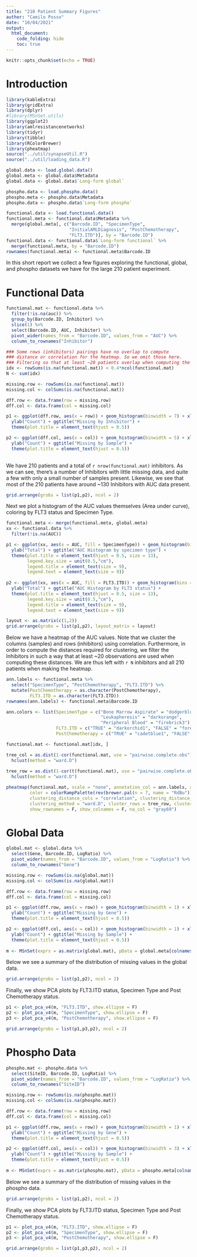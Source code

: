 ```yaml
---
title: "210 Patient Summary Figures"
author: "Camilo Posso"
date: "10/04/2021"
output: 
  html_document:
    code_folding: hide
    toc: true
---
```


```r
knitr::opts_chunk$set(echo = TRUE)
```

# Introduction

```r
library(kableExtra)
library(gridExtra)
library(dplyr)
#library(MSnSet.utils)
library(ggplot2)
library(amlresistancenetworks)
library(tidyr)
library(tibble)
library(RColorBrewer)
library(pheatmap)
source("../util/synapseUtil.R")
source("../util/loading_data.R")

global.data <- load.global.data()
global.meta <- global.data$Metadata
global.data <- global.data$`Long-form global`

phospho.data <- load.phospho.data()
phospho.meta <- phospho.data$Metadata
phospho.data <- phospho.data$`Long-form phospho`

functional.data <- load.functional.data()
functional.meta <- functional.data$Metadata %>%
  merge(global.meta[, c("Barcode.ID", "SpecimenType", 
                        "InitialAMLDiagnosis", "PostChemotherapy", 
                        "FLT3.ITD")], by = "Barcode.ID")
functional.data <- functional.data$`Long-form functional` %>%
  merge(functional.meta, by = "Barcode.ID")
rownames(functional.meta) <- functional.meta$Barcode.ID

```

In this short report we collect a few figures exploring the functional,
global, and phospho datasets we have for the large 210 patient experiment.

# Functional Data


```r
functional.mat <- functional.data %>%
  filter(!is.na(auc)) %>%
  group_by(Barcode.ID, Inhibitor) %>%
  slice(1) %>%
  select(Barcode.ID, AUC, Inhibitor) %>%
  pivot_wider(names_from = "Barcode.ID", values_from = "AUC") %>%
  column_to_rownames("Inhibitor")

### Some rows (inhibitors) pairings have no overlap to compute
### distance or correlation for the heatmap. So we omit those here.
### Filtering so that at least ~20 patients overlap when computing the correlation.
idx <- rowSums(is.na(functional.mat)) < 0.4*ncol(functional.mat)
N <- sum(idx)

missing.row <- rowSums(is.na(functional.mat))
missing.col <- colSums(is.na(functional.mat))

dff.row <- data.frame(row = missing.row)
dff.col <- data.frame(col = missing.col)

p1 <- ggplot(dff.row, aes(x = row)) + geom_histogram(binwidth = 7) + xlab("Number Missing") +
  ylab("Count") + ggtitle("Missing by Inhibitor") +
  theme(plot.title = element_text(hjust = 0.5))

p2 <- ggplot(dff.col, aes(x = col)) + geom_histogram(binwidth = 5) + xlab("Number Missing") +
  ylab("Count") + ggtitle("Missing by Sample") +
  theme(plot.title = element_text(hjust = 0.5))
  
```


We have 210 patients and a total of `r nrow(functional.mat)` inhibitors.
As we can see, there's a number of Inhibitors with little missing data, and quite a few
with only a small number of samples present. Likewise, we see that most of the 210 patients
have around ~130 Inhibitors with AUC data present.


```r
grid.arrange(grobs = list(p1,p2), ncol = 2)

```

Next we plot a histogram of the AUC values themselves (Area under curve), coloring by 
FLT3 status and Specimen Type.

```r
functional.meta <- merge(functional.meta, global.meta)
xx <- functional.data %>%
  filter(!is.na(AUC))

p1 <- ggplot(xx, aes(x = AUC, fill = SpecimenType)) + geom_histogram(bins = 30) +
  ylab("Total") + ggtitle("AUC Histogram by specimen type") + 
  theme(plot.title = element_text(hjust = 0.5, size = 13),
        legend.key.size = unit(0.5,"cm"),
        legend.title = element_text(size = 9),
        legend.text = element_text(size = 9))
  
p2 <- ggplot(xx, aes(x = AUC, fill = FLT3.ITD)) + geom_histogram(bins = 30) +
  ylab("Total") + ggtitle("AUC Histogram by FLT3 status") + 
  theme(plot.title = element_text(hjust = 0.5, size = 13),
        legend.key.size = unit(0.5,"cm"),
        legend.title = element_text(size = 9),
        legend.text = element_text(size = 9))

```


```r
layout <- as.matrix(c(1,2))
grid.arrange(grobs = list(p1,p2), layout_matrix = layout)

```


Below we have a heatmap of the AUC values. Note that we cluster the columns (samples)
and rows (inhibitors) using correlation. Furthermore, in order to compute the distances
required for clustering, we filter the Inhibitors in such a way that at least
~20 observations are used when computing these distances. We are thus left with
`r N` inhibitors and all 210 patients when making the heatmap.


```r
ann.labels <- functional.meta %>%
  select("SpecimenType", "PostChemotherapy", "FLT3.ITD") %>%
  mutate(PostChemotherapy = as.character(PostChemotherapy),
         FLT3.ITD = as.character(FLT3.ITD))
rownames(ann.labels) <- functional.meta$Barcode.ID

ann.colors <- list(SpecimenType = c("Bone Marrow Aspirate" = "dodgerblue2", 
                                    "Leukapheresis" = "darkorange", 
                                    "Peripheral Blood" = "firebrick3"),
                   FLT3.ITD = c("TRUE" = "darkorchid1", "FALSE" = "forestgreen"),
                   PostChemotherapy = c("TRUE" = "cadetblue1", "FALSE" = "darkgoldenrod1"))

functional.mat <- functional.mat[idx, ]

tree_col = as.dist(1-cor(functional.mat, use = "pairwise.complete.obs")) %>%
  hclust(method = "ward.D")
                   
tree_row = as.dist(1-cor(t(functional.mat), use = "pairwise.complete.obs")) %>%
  hclust(method = "ward.D")

```



```r
pheatmap(functional.mat, scale = "none", annotation_col = ann.labels, annotation_colors = ann.colors,
         color = colorRampPalette(rev(brewer.pal(n = 7, name = "RdBu")))(32), fontsize = 8,
         clustering_distance_cols = "correlation", clustering_distance_rows = "correlation",
         clustering_method = "ward.D", cluster_rows = tree_row, cluster_cols = tree_col,
         show_rownames = F, show_colnames = F, na_col = "gray69")

```

<!-- Not working, as no complete cases are present for the AUC data.
<!-- Finally, below we show PCA plots of the functional data, coloring by Specimen Type, FLT3.ITD -->
<!-- and Post Chemotherapy status. -->

<!-- ```{r pca plots phospho, include=FALSE} -->
<!-- m <- MSnSet(exprs = as.matrix(functional.mat), pData = functional.meta[colnames(functional.mat), ]) -->
<!-- p1 <- plot_pca_v4(m, "FLT3.ITD", show.ellipse = F) -->
<!-- p2 <- plot_pca_v4(m, "SpecimenType", show.ellipse = F) -->
<!-- p3 <- plot_pca_v4(m, "PostChemotherapy", show.ellipse = F) -->

<!-- ``` -->


<!-- ```{r, fig.width=12} -->
<!-- grid.arrange(grobs = list(p1,p3,p2), ncol = 2) -->

<!-- ``` -->



# Global Data


```r
global.mat <- global.data %>%
  select(Gene, Barcode.ID, LogRatio) %>%
  pivot_wider(names_from = "Barcode.ID", values_from = "LogRatio") %>%
  column_to_rownames("Gene")

missing.row <- rowSums(is.na(global.mat))
missing.col <- colSums(is.na(global.mat))

dff.row <- data.frame(row = missing.row)
dff.col <- data.frame(col = missing.col)

p1 <- ggplot(dff.row, aes(x = row)) + geom_histogram(binwidth = 1) + xlab("Number Missing") +
  ylab("Count") + ggtitle("Missing by Gene") +
  theme(plot.title = element_text(hjust = 0.5))

p2 <- ggplot(dff.col, aes(x = col)) + geom_histogram(binwidth = 1) + xlab("Number Missing") +
  ylab("Count") + ggtitle("Missing by Sample") +
  theme(plot.title = element_text(hjust = 0.5))
  
m <- MSnSet(exprs = as.matrix(global.mat), pData = global.meta[colnames(global.mat), ])
```


Below we see a summary of the distribution of missing values in the global data.


```r
grid.arrange(grobs = list(p1,p2), ncol = 2)

```


Finally, we show PCA plots by FLT3.ITD status, Specimen Type and Post Chemotherapy status.

```r
p1 <- plot_pca_v4(m, "FLT3.ITD", show.ellipse = F)
p2 <- plot_pca_v4(m, "SpecimenType", show.ellipse = F)
p3 <- plot_pca_v4(m, "PostChemotherapy", show.ellipse = F)

```


```r
grid.arrange(grobs = list(p1,p3,p2), ncol = 2)

```




# Phospho Data


```r
phospho.mat <- phospho.data %>%
  select(SiteID, Barcode.ID, LogRatio) %>%
  pivot_wider(names_from = "Barcode.ID", values_from = "LogRatio") %>%
  column_to_rownames("SiteID")

missing.row <- rowSums(is.na(phospho.mat))
missing.col <- colSums(is.na(phospho.mat))

dff.row <- data.frame(row = missing.row)
dff.col <- data.frame(col = missing.col)

p1 <- ggplot(dff.row, aes(x = row)) + geom_histogram(binwidth = 1) + xlab("Number Missing") +
  ylab("Count") + ggtitle("Missing by Gene") +
  theme(plot.title = element_text(hjust = 0.5))

p2 <- ggplot(dff.col, aes(x = col)) + geom_histogram(binwidth = 3) + xlab("Number Missing") +
  ylab("Count") + ggtitle("Missing by Sample") +
  theme(plot.title = element_text(hjust = 0.5))
  
m <- MSnSet(exprs = as.matrix(phospho.mat), pData = phospho.meta[colnames(phospho.mat), ])
```


Below we see a summary of the distribution of missing values in the phospho data.


```r
grid.arrange(grobs = list(p1,p2), ncol = 2)

```


Finally, we show PCA plots by FLT3.ITD status, Specimen Type and Post Chemotherapy status.

```r
p1 <- plot_pca_v4(m, "FLT3.ITD", show.ellipse = F)
p2 <- plot_pca_v4(m, "SpecimenType", show.ellipse = F)
p3 <- plot_pca_v4(m, "PostChemotherapy", show.ellipse = F)

```


```r
grid.arrange(grobs = list(p1,p3,p2), ncol = 2)

```




